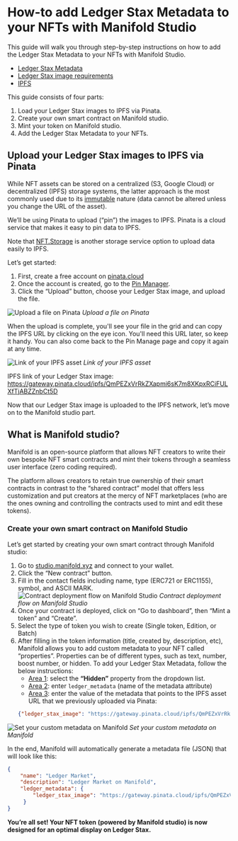 
# How-to add Ledger Stax Metadata to your NFTs with Manifold Studio

This guide will walk you through step-by-step instructions on how to add the Ledger Stax Metadata to your NFTs with Manifold Studio.

<Callout type="info" emoji="👉">
	<ul>
		<li><a href='./metadata-tool/'>Ledger Stax Metadata</a></li>
		<li><a href='./image-requirements/'>Ledger Stax image requirements</a></li>
		<li><a href='https://docs.ipfs.tech/concepts/what-is-ipfs/'>IPFS</a></li>
	</ul>
</Callout>

This guide consists of four parts:

1. Load your Ledger Stax images to IPFS via Pinata.
2. Create your own smart contract on Manifold studio.
3. Mint your token on Manifold studio.
4. Add the Ledger Stax Metadata to your NFTs.

## Upload your Ledger Stax images to IPFS via Pinata

While NFT assets can be stored on a centralized (S3, Google Cloud) or decentralized (IPFS) storage systems, the latter approach is the most commonly used due to its [immutable](https://adlrocha.medium.com/ipfs-for-storage-the-blockchain-for-verified-immutability-59c1917d2141) nature (data cannot be altered unless you change the URL of the asset). 

We’ll be using Pinata to upload (“pin”) the images to IPFS. Pinata is a cloud service that makes it easy to pin data to IPFS.

<Callout type="info" emoji="👉">
	Note that <a href='https://nft.storage/#getting-started'>NFT.Storage</a> is another storage service option to upload data easily to IPFS.
</Callout>

Let’s get started: 

1. First, create a free account on [pinata.cloud](https://www.pinata.cloud/)
2. Once the account is created, go to the [Pin Manager](https://app.pinata.cloud/pinmanager).
3. Click the “Upload” button, choose your Ledger Stax image, and upload the file. 


![Upload a file on Pinata](/manifold-01.png)
*Upload a file on Pinata*


When the upload is complete, you'll see your file in the grid and can copy the IPFS URL by clicking on the eye icon. You'll need this URL later, so keep it handy. You can also come back to the Pin Manage page and copy it again at any time.

![Link of your IPFS asset](/manifold-02.png)
*Link of your IPFS asset*

<Callout type="info" emoji="👉">
	IPFS link of your Ledger Stax image:  <a href='https://gateway.pinata.cloud/ipfs/QmPEZxVrRkZXapmi6sK7m8XKpxRCiFULXfTjABZZnbCt5D'>https://gateway.pinata.cloud/ipfs/QmPEZxVrRkZXapmi6sK7m8XKpxRCiFULXfTjABZZnbCt5D</a>
</Callout>

Now that our Ledger Stax image is uploaded to the IPFS network, let’s move on to the Manifold studio part. 


## What is Manifold studio?

Manifold is an open-source platform that allows NFT creators to write their own bespoke NFT smart contracts and mint their tokens through a seamless user interface (zero coding required). 

The platform allows creators to retain true ownership of their smart contracts in contrast to the “shared contract” model that offers less customization and put creators at the mercy of NFT marketplaces (who are the ones owning and controlling the contracts used to mint and edit these tokens). 

### Create your own smart contract on Manifold Studio

Let’s get started by creating your own smart contract through Manifold studio:

1. Go to [studio.manifold.xyz](https://studio.manifold.xyz/) and connect to your wallet.
2. Click the “New contract” button.
3. Fill in the contact fields including name, type (ERC721 or ERC1155), symbol, and ASCII MARK.
	![Contract deployment flow on Manifold Studio](/manifold-03.png)
	*Contract deployment flow on Manifold Studio*
4. Once your contract is deployed, click on “Go to dashboard”, then “Mint a token” and “Create”.
5. Select the type of token you wish to create (Single token, Edition, or Batch)
6. After filling in the token information (title, created by, description, etc), Manifold allows you to add custom metadata to your NFT called “properties”. Properties can be of different types, such as text, number, boost number, or hidden. To add your Ledger Stax Metadata, follow the below instructions:
	- <u>Area 1</u>: select the **“Hidden”** property from the dropdown list.
	- <u>Area 2</u>: enter `ledger_metadata` (name of the metadata attribute)
	- <u>Area 3</u>: enter the value of the metadata that points to the IPFS asset URL that we previously uploaded via Pinata: 
	```json copy
	{"ledger_stax_image": "https://gateway.pinata.cloud/ipfs/QmPEZxVrRkZXapmi6sK7m8XKpxRCiFULXfTjABZZnbCt5D"}
	```

![Set your custom metadata on Manifold](/manifold-04.png)
*Set your custom metadata on Manifold*


In the end, Manifold will automatically generate a metadata file (JSON) that will look like this: 

```json copy
{
    "name": "Ledger Market",
    "description": "Ledger Market on Manifold", 
    "ledger_metadata": {
        "ledger_stax_image": "https://gateway.pinata.cloud/ipfs/QmPEZxVrRkZXapmi6sK7m8XKpxRCiFULXfTjABZZnbCt5D" // Location of the Ledger Stax image
     }
}
```

**You’re all set! Your NFT token (powered by Manifold studio) is now designed for an optimal display on Ledger Stax.**
